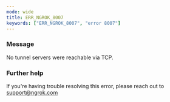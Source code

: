 ```yaml
---
mode: wide
title: ERR_NGROK_8007
keywords: ["ERR_NGROK_8007", "error 8007"]
---
```


### Message

No tunnel servers were reachable via TCP.

### Further help

If you're having trouble resolving this error, please reach out to [support@ngrok.com](mailto:support@ngrok.com?subject=Help%20with%20ERR_NGROK_8007)
